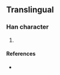 {{character info/new}}
==Translingual==

===Han character===
{{Han char|rn=14|rad=冖|as=02|sn=4|four=|canj=BY|ids=⿱冖卜}}

# {{defn|Han|sort=冖02}}

====References====
* {{Han ref|kx=0130.151|dkj=|dj=|hdz=|uh=34C0|ud=13504|bh=|bd=}}